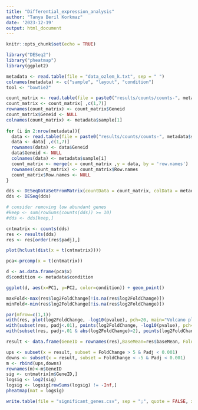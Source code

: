 ```yaml
---
title: "Differential_expression_analysis"
author: "Tanya Beril Korkmaz"
date: '2023-12-19'
output: html_document
---
```


```r
knitr::opts_chunk$set(echo = TRUE)
```

```r
library("DESeq2")
library("pheatmap")
library(ggplot2)
```

```r
metadata <- read.table(file = "data_ozlem_k.txt", sep = " ")
colnames(metadata) <- c("sample", "layout", "condition")
tool <- "bowtie2"
```


```r
count_matrix <- read.table(file = paste0("results/counts/counts-", metadata$sample[1],"-", tool, ".txt"), header=T)
count_matrix <- count_matrix[ ,c(1,7)]
rownames(count_matrix) <- count_matrix$Geneid
count_matrix$Geneid <- NULL
colnames(count_matrix) <- metadata$sample[1]
  
for (i in 2:nrow(metadata)){
  data <- read.table(file = paste0("results/counts/counts-", metadata$sample[i],"-", tool, ".txt"), header=T)
  data <- data[ ,c(1,7)]
  rownames(data) <- data$Geneid
  data$Geneid <- NULL
  colnames(data) <- metadata$sample[i]
  count_matrix <- merge(x = count_matrix ,y = data, by = 'row.names')
  rownames(count_matrix) <- count_matrix$Row.names
  count_matrix$Row.names <- NULL
}

```

```r
dds <- DESeqDataSetFromMatrix(countData = count_matrix, colData = metadata, design=~condition)
dds <- DESeq(dds)

# consider removing low abundant genes
#keep <- sum(rowSums(counts(dds)) >= 10)
#dds <- dds[keep,]

cntmatrix <- counts(dds)
res <- results(dds)
res <- res[order(res$padj),]
```

```r
plot(hclust(dist(x = t(cntmatrix))))
```


```r
pca<-prcomp(x = t(cntmatrix))

d <- as.data.frame(pca$x)
d$condition <- metadata$condition

ggplot(d, aes(x=PC1, y=PC2, color=condition)) + geom_point()
```


```r
maxFold<-max(res$log2FoldChange[!is.na(res$log2FoldChange)])
minFold<-min(res$log2FoldChange[!is.na(res$log2FoldChange)])

par(mfrow=c(1,1))
with(res, plot(log2FoldChange, -log10(pvalue), pch=20, main="Volcano plot", xlim=c(minFold, maxFold)))
with(subset(res, padj<.01), points(log2FoldChange, -log10(pvalue), pch=20, col="blue"))
with(subset(res, padj<.01 & abs(log2FoldChange)>2), points(log2FoldChange, -log10(pvalue), pch=20, col="orange"))

```


```r
result <- data.frame(GeneID = rownames(res),BaseMean=res$baseMean, FoldChange=res$log2FoldChange, Padj=res$padj)

```

```r
ups <- subset(x = result, subset = FoldChange > 5 & Padj < 0.001)
downs <- subset(x = result, subset = FoldChange < -5 & Padj < 0.001)
m <- rbind(ups,downs)
rownames(m)<-m$GeneID
sig <- cntmatrix[m$GeneID,]
logsig <- log2(sig)
logsig <- logsig[rowSums(logsig) != -Inf,]
pheatmap(mat = logsig)

write.table(file = "significant_genes.csv", sep = ";", quote = FALSE, x = m, dec = ",")
```

